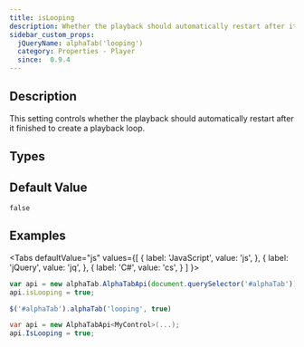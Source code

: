 ```yaml
---
title: isLooping
description: Whether the playback should automatically restart after it finished
sidebar_custom_props:
  jQueryName: alphaTab('looping')
  category: Properties - Player
  since:  0.9.4
---
```


<SinceBadge since="0.9.4" />


## Description
This setting controls whether the playback should automatically restart after it finished to create a playback loop.


<PropertyDescription metadata={metadata} />

## Types

<TypeTable>
    <TypeRow type="all" name="bool" />
</TypeTable>

## Default Value

`false`

## Examples

<Tabs
  defaultValue="js"
  values={[
    { label: 'JavaScript', value: 'js', },
    { label: 'jQuery', value: 'jq', },
    { label: 'C#', value: 'cs', }
  ]
}>
<TabItem value="js">

```js
var api = new alphaTab.AlphaTabApi(document.querySelector('#alphaTab'));
api.isLooping = true;
```

</TabItem>
<TabItem value="jq">

```js
$('#alphaTab').alphaTab('looping', true)
```

</TabItem>
<TabItem value="cs">

```csharp
var api = new AlphaTabApi<MyControl>(...);
api.IsLooping = true;
```

</TabItem>
</Tabs>